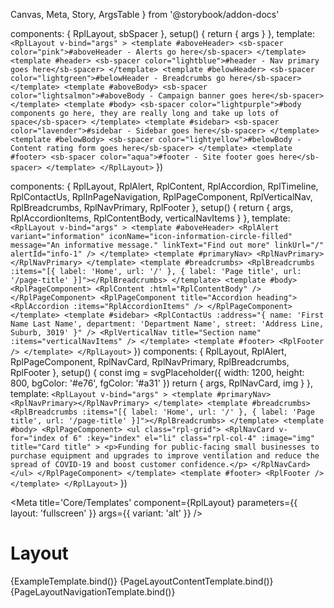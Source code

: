   Canvas,
  Meta,
  Story,
  ArgsTable
} from '@storybook/addon-docs'


  components: { RplLayout, sbSpacer },
  setup() {
    return { args }
  },
  template: `
    <RplLayout v-bind="args" >
      <template #aboveHeader>
        <sb-spacer color="pink">#aboveHeader - Alerts go here</sb-spacer>
      </template>
      <template #header>
        <sb-spacer color="lightblue">#header - Nav primary goes here</sb-spacer>
      </template>
      <template #belowHeader>
        <sb-spacer color="lightgreen">#belowHeader - Breadcrumbs go here</sb-spacer>
      </template>
      <template #aboveBody>
        <sb-spacer color="lightsalmon">#aboveBody - Campaign banner goes here</sb-spacer>
      </template>
      <template #body>
        <sb-spacer color="lightpurple">#body components go here, they are really long and take up lots of space</sb-spacer>
      </template>
      <template #sidebar>
        <sb-spacer color="lavender">#sidebar - Sidebar goes here</sb-spacer>
      </template>
      <template #belowBody>
        <sb-spacer color="lightyellow">#belowBody - Content rating form goes here</sb-spacer>
      </template>
      <template #footer>
        <sb-spacer color="aqua">#footer - Site footer goes here</sb-spacer>
      </template>
    </RplLayout>
  `
})

  components: {
    RplLayout,
    RplAlert,
    RplContent,
    RplAccordion,
    RplTimeline,
    RplContactUs,
    RplInPageNavigation,
    RplPageComponent,
    RplVerticalNav,
    RplBreadcrumbs,
    RplNavPrimary,
    RplFooter
  },
  setup() {
    return {
      args,
      RplAccordionItems,
      RplContentBody,
      verticalNavItems
    }
  },
  template: `
    <RplLayout v-bind="args" >
      <template #aboveHeader>
        <RplAlert
          variant="information"
          iconName="icon-information-circle-filled"
          message="An informative message."
          linkText="Find out more"
          linkUrl="/"
          alertId="info-1"
        />
      </template>
      <template #primaryNav>
        <RplNavPrimary></RplNavPrimary>
      </template>
      <template #breadcrumbs>
        <RplBreadcrumbs :items="[{ label: 'Home', url: '/' }, { label: 'Page title', url: '/page-title' }]"></RplBreadcrumbs>
      </template>
      <template #body>
        <RplPageComponent>
          <RplContent :html="RplContentBody" />
        </RplPageComponent>
        <RplPageComponent title="Accordion heading">
          <RplAccordion :items="RplAccordionItems" />
        </RplPageComponent>
      </template>
      <template #sidebar>
        <RplContactUs
          :address="{
            name: 'First Name Last Name',
            department: 'Department Name',
            street: 'Address Line, Suburb, 3019'
          }"
        />
        <RplVerticalNav
          title="Section name"
          :items="verticalNavItems"
        />
      </template>
      <template #footer>
        <RplFooter />
      </template>
    </RplLayout>
  `
})
  components: {
    RplLayout,
    RplAlert,
    RplPageComponent,
    RplNavCard,
    RplNavPrimary,
    RplBreadcrumbs,
    RplFooter
  },
  setup() {
    const img = svgPlaceholder({ width: 1200, height: 800, bgColor: '#e76', fgColor: '#a31' })
    return { args, RplNavCard, img }
  },
  template: `
    <RplLayout v-bind="args" >
      <template #primaryNav>
        <RplNavPrimary></RplNavPrimary>
      </template>
      <template #breadcrumbs>
        <RplBreadcrumbs :items="[{ label: 'Home', url: '/' }, { label: 'Page title', url: '/page-title' }]"></RplBreadcrumbs>
      </template>
      <template #body>
        <RplPageComponent>
          <ul class="rpl-grid">
            <RplNavCard
              v-for="index of 6"
              :key="index"
              el="li"
              class="rpl-col-4"
              :image="img"
              title="Card title"
            >
            <p>Funding for public-facing small businesses to purchase equipment and upgrades to improve ventilation and reduce the spread of COVID-19 and boost customer confidence.</p>
            </RplNavCard>
          </ul>
        </RplPageComponent>
      </template>
      <template #footer>
        <RplFooter />
      </template>
    </RplLayout>
  `
})

<Meta
  title='Core/Templates'
  component={RplLayout}
  parameters={{
    layout: 'fullscreen'
  }}
  args={{
    variant: 'alt'
  }}
/>

# Layout

<ArgsTable of={RplLayout} />

<Canvas>
  <Story
    name='Example template'
    play={a11yStoryCheck}
  >
    {ExampleTemplate.bind()}
  </Story>
</Canvas>

<Canvas>
  <Story
    name='Landing page / Content'
    play={a11yStoryCheck}
    args={{
      variant: 'default',
      footer: {
        links: [
          { text: 'Privacy', url: '#'}
        ]
      },
      header: {
      },
      breadcrumbs: {
        items: [
          { label: 'Home', url: '/' },
          { label: 'Test page', url: '/test-page' },
        ]
      }
    }}
  >
    {PageLayoutContentTemplate.bind()}
  </Story>
</Canvas>

<Canvas>
  <Story
    name='Landing page / Navigation'
    play={a11yStoryCheck}
    args={{
      variant: 'alt',
      footer: {
        links: [
          { text: 'Privacy', url: '#'}
        ]
      },
      header: {
      },
      breadcrumbs: {
        items: [
          { label: 'Home', url: '/' },
          { label: 'Test page', url: '/test-page' },
        ]
      }
    }}
  >
    {PageLayoutNavigationTemplate.bind()}
  </Story>
</Canvas>
